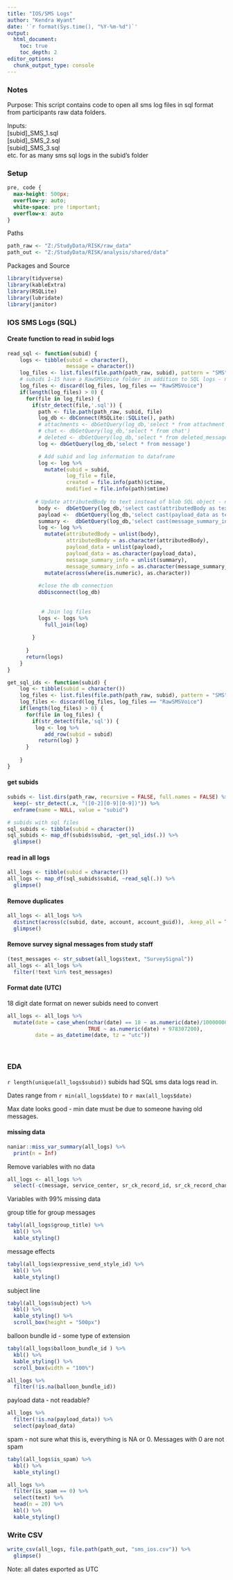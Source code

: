 ```yaml
---
title: "IOS/SMS Logs"
author: "Kendra Wyant"
date: '`r format(Sys.time(), "%Y-%m-%d")`'
output: 
  html_document:
    toc: true 
    toc_depth: 2
editor_options: 
  chunk_output_type: console
---
```


### Notes
Purpose: This script contains code to open all sms log files in sql format from participants raw data folders.  

Inputs:   
[subid]_SMS_1.sql  
[subid]_SMS_2.sql  
[subid]_SMS_3.sql  
etc. for as many sms sql logs in the subid's folder  


### Setup
```css
pre, code {
  max-height: 500px;
  overflow-y: auto;
  white-space: pre !important; 
  overflow-x: auto
}
```

Paths 
```r
path_raw <- "Z:/StudyData/RISK/raw_data"
path_out <- "Z:/StudyData/RISK/analysis/shared/data"
```

Packages and Source
```r
library(tidyverse)
library(kableExtra)
library(RSQLite)
library(lubridate)
library(janitor)
```


### IOS SMS Logs (SQL) 

#### Create function to read in subid logs

```r
read_sql <- function(subid) {
    logs <- tibble(subid = character(),
                   message = character())
    log_files <- list.files(file.path(path_raw, subid), pattern = "SMS", include.dirs = FALSE)
    # subids 1-15 have a RawSMSVoice folder in addition to SQL logs - not including this folder 
    log_files <- discard(log_files, log_files == "RawSMSVoice")
    if(length(log_files) > 0) {
      for(file in log_files) {
        if(str_detect(file,'.sql')) {
          path <- file.path(path_raw, subid, file)
          log_db <- dbConnect(RSQLite::SQLite(), path)
          # attachments <- dbGetQuery(log_db,'select * from attachment')
          # chat <- dbGetQuery(log_db,'select * from chat')
          # deleted <- dbGetQuery(log_db,'select * from deleted_messages')
          log <- dbGetQuery(log_db,'select * from message')

          # Add subid and log information to dataframe
          log <- log %>% 
            mutate(subid = subid,
                   log_file = file,
                   created = file.info(path)$ctime,
                   modified = file.info(path)$mtime)
          
         # Update attributedBody to text instead of blob SQL object - not sure what this is
          body <-  dbGetQuery(log_db,'select cast(attributedBody as text) from message')
          payload <-  dbGetQuery(log_db,'select cast(payload_data as text) from message')
          summary <-  dbGetQuery(log_db,'select cast(message_summary_info as text) from message')
          log <- log %>%
            mutate(attributedBody = unlist(body),
                   attributedBody = as.character(attributedBody),
                   payload_data = unlist(payload),
                   payload_data = as.character(payload_data),
                   message_summary_info = unlist(summary),
                   message_summary_info = as.character(message_summary_info)) %>% 
            mutate(across(where(is.numeric), as.character))
          
          #close the db connection
          dbDisconnect(log_db)
    
                  
           # Join log files
          logs <- logs %>% 
            full_join(log)
          
        }
         
      }
      return(logs)
    } 
}
```

```r
get_sql_ids <- function(subid) {
    log <- tibble(subid = character())
    log_files <- list.files(file.path(path_raw, subid), pattern = "SMS", include.dirs = FALSE)
    log_files <- discard(log_files, log_files == "RawSMSVoice")
    if(length(log_files) > 0) {
      for(file in log_files) {
        if(str_detect(file,'sql')) {
         log <- log %>% 
            add_row(subid = subid)
          return(log) }
      }   
      
    }
}
```


#### get subids
```r
subids <- list.dirs(path_raw, recursive = FALSE, full.names = FALSE) %>% 
  keep(~ str_detect(.x, "([0-2][0-9][0-9])")) %>% 
  enframe(name = NULL, value = "subid")

# subids with sql files
sql_subids <- tibble(subid = character())
sql_subids <- map_df(subids$subid, ~get_sql_ids(.)) %>% 
  glimpse()
```


#### read in all logs
```r
all_logs <- tibble(subid = character())
all_logs <- map_df(sql_subids$subid, ~read_sql(.)) %>% 
  glimpse()
```


#### Remove duplicates
```r
all_logs <- all_logs %>% 
  distinct(across(c(subid, date, account, account_guid)), .keep_all = TRUE) %>% 
  glimpse()
```

#### Remove survey signal messages from study staff
```r
(test_messages <- str_subset(all_logs$text, "SurveySignal"))
all_logs <- all_logs %>% 
  filter(!text %in% test_messages)
```

#### Format date (UTC)

18 digit date format on newer subids need to convert
```r
all_logs <- all_logs %>% 
  mutate(date = case_when(nchar(date) == 18 ~ as.numeric(date)/1000000000 + 978307200, # convert from nanoseconds first
                          TRUE ~ as.numeric(date) + 978307200),
         date = as_datetime(date, tz = "utc"))
```



<br>



### EDA

`r length(unique(all_logs$subid))` subids had SQL sms data logs read in.   


Dates range from `r min(all_logs$date)` to `r max(all_logs$date)`  

Max date looks good - min date must be due to someone having old messages.   


#### missing data
```r
naniar::miss_var_summary(all_logs) %>% 
  print(n = Inf)
```


Remove variables with no data
```r
all_logs <- all_logs %>% 
  select(-c(message, service_center, sr_ck_record_id, sr_ck_record_change_tag))
```

Variables with 99% missing data   

group title for group messages
```r
tabyl(all_logs$group_title) %>% 
  kbl() %>% 
  kable_styling()
```

message effects
```r
tabyl(all_logs$expressive_send_style_id) %>% 
  kbl() %>% 
  kable_styling()
```

subject line
```r
tabyl(all_logs$subject) %>% 
  kbl() %>% 
  kable_styling() %>% 
  scroll_box(height = "500px")
```

balloon bundle id - some type of extension
```r
tabyl(all_logs$balloon_bundle_id ) %>% 
  kbl() %>% 
  kable_styling() %>% 
  scroll_box(width = "100%")

all_logs %>% 
  filter(!is.na(balloon_bundle_id))
```

payload data - not readable?
```r
all_logs %>% 
  filter(!is.na(payload_data)) %>% 
  select(payload_data) 
```

spam - not sure what this is, everything is NA or 0. Messages with 0 are not spam
```r
tabyl(all_logs$is_spam) %>% 
  kbl() %>% 
  kable_styling() 

all_logs %>% 
  filter(is_spam == 0) %>% 
  select(text) %>% 
  head(n = 20) %>% 
  kbl() %>% 
  kable_styling()
```





### Write CSV
```r
write_csv(all_logs, file.path(path_out, "sms_ios.csv")) %>% 
  glimpse()
```

Note: all dates exported as UTC

